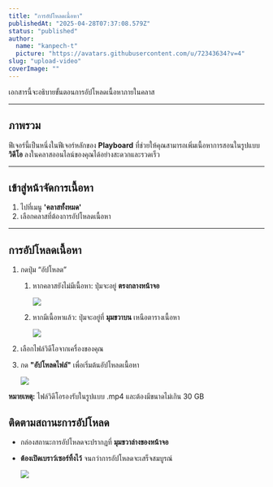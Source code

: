 ```yaml
---
title: "การอัปโหลดเนื้อหา"
publishedAt: "2025-04-28T07:37:08.579Z"
status: "published"
author:
  name: "kanpech-t"
  picture: "https://avatars.githubusercontent.com/u/72343634?v=4"
slug: "upload-video"
coverImage: ""
---
```


เอกสารนี้จะอธิบายขั้นตอนการอัปโหลดเนื้อหาภายในคลาส

---

## ภาพรวม

ฟีเจอร์นี้เป็นหนึ่งในฟีเจอร์หลักของ **Playboard** ที่ช่วยให้คุณสามารถเพิ่มเนื้อหาการสอนในรูปแบบ **วิดีโอ** ลงในคลาสออนไลน์ของคุณได้อย่างสะดวกและรวดเร็ว

---

## **เข้าสู่หน้าจัดการเนื้อหา**

1. ไปที่เมนู **'คลาสทั้งหมด'**
2. เลือกคลาสที่ต้องการอัปโหลดเนื้อหา

---

## การอัปโหลดเนื้อหา

1. กดปุ่ม “อัปโหลด”

   1. หากคลาสยังไม่มีเนื้อหา: ปุ่มจะอยู่ **ตรงกลางหน้าจอ**

      ![](https://document-assets.st-th-1.byteark.com/upload-video%2Fupload-button-a%282%29.png)

   2. หากมีเนื้อหาแล้ว: ปุ่มจะอยู่ที่ **มุมขวาบน** เหนือตารางเนื้อหา

      ![](https://document-assets.st-th-1.byteark.com/upload-video%2Fupload-button-b.png)

2. เลือกไฟล์วิดีโอจากเครื่องของคุณ

3. กด **"อัปโหลดไฟล์"** เพื่อเริ่มต้นอัปโหลดเนื้อหา

   ![](https://document-assets.st-th-1.byteark.com/upload-video%2Fconfirm-upload-button.png)

**หมายเหตุ:** ไฟล์วิดีโอรองรับในรูปแบบ .mp4 และต้องมีขนาดไม่เกิน 30 GB

## **ติดตามสถานะการอัปโหลด**

- กล่องสถานะการอัปโหลดจะปรากฏที่ **มุมขวาล่างของหน้าจอ**

- **ต้องเปิดเบราว์เซอร์ทิ้งไว้** จนกว่าการอัปโหลดจะเสร็จสมบูรณ์

  ![](https://document-assets.st-th-1.byteark.com/upload-video%2Fuploading-status.png)